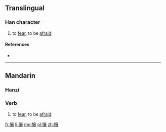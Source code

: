 ==Translingual==

===Han character===
{{Han char|rn=61|rad=心|as=17|sn=20|four=9003<sub>2</sub>|canj=心卜口女 (PYRV)}}

# to [[fear]], to be [[afraid]]

====References====
* {{Han ref|kx=0408.320|dkj=11476|dj=0750.070|hdz=42370.200|uh=61F9|ud=25081|bh=F44A|bd=62538}}

----

==Mandarin==

===Hanzi===
{{cmn-hanzi|pin=[[ràng]] ([[rang4]])|wg=jang<sup>4</sup>}}

===Verb===
{{cmn-verb|ts|pin=ràng|pint=rang4|rs=心17}}

# to [[fear]], to be [[afraid]]

[[fr:懹]]
[[li:懹]]
[[mg:懹]]
[[pl:懹]]
[[zh:懹]]